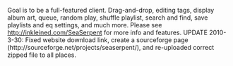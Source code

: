 {{Template:Client|image=Client-SeaSerpent.png |200px|thumb|left|alt text |author=Brian Miller|version=1.0|website=http://inkleined.com/SeaSerpent|devlanguage=Python|ui=Qt4|screenshots=http://inkleined.com/thegallery/main.php?g2_itemId=15}}
Goal is to be a full-featured client.  Drag-and-drop, editing tags, display album art, queue, random play, shuffle playlist, search and find, save playlists and eq settings, and much more.  Please see http://inkleined.com/SeaSerpent for more info and features.  UPDATE 2010-3-30: Fixed website download link, create a sourceforge page (http://sourceforge.net/projects/seaserpent/), and re-uploaded correct zipped file to all places.